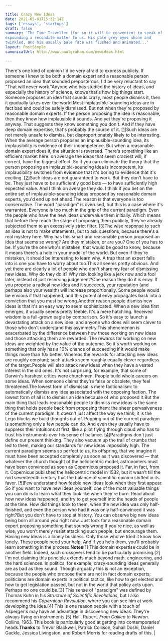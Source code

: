 ```yaml
---

title: Crazy New Ideas
date: 2021-05-01T15:32:14Z
tags: ['essays', 'startups']
draft: false
summary: 'The Time Traveller (for so it will be convenient to speak of him) was
expounding a recondite matter to us. His pale grey eyes shone and
twinkled, and his usually pale face was flushed and animated...'
layout: PostSimple
canonicalUrl: http://www.paulgraham.com/newideas.html

---
```


There's one kind of opinion I'd be very afraid to express publicly.
If someone I knew to be both a domain expert and a reasonable person
proposed an idea that sounded preposterous, I'd be very reluctant
to say "That will never work."Anyone who has studied the history of ideas, and especially the
history of science, knows that's how big things start. Someone
proposes an idea that sounds crazy, most people dismiss it, then
it gradually takes over the world.Most implausible-sounding ideas are in fact bad and could be safely
dismissed. But not when they're proposed by reasonable domain
experts. If the person proposing the idea is reasonable, then they
know how implausible it sounds. And yet they're proposing it anyway.
That suggests they know something you don't. And if they have deep
domain expertise, that's probably the source of it.
[[1](#f1n)]Such ideas are not merely unsafe to dismiss, but disproportionately
likely to be interesting. When the average person proposes an
implausible-sounding idea, its implausibility is evidence of their
incompetence. But when a reasonable domain expert does it, the
situation is reversed. There's something like an efficient market
here: on average the ideas that seem craziest will, if correct,
have the biggest effect. So if you can eliminate the theory that
the person proposing an implausible-sounding idea is incompetent,
its implausibility switches from evidence that it's boring to
evidence that it's exciting.
[[2](#f2n)]Such ideas are not guaranteed to work. But they don't have to be.
They just have to be sufficiently good bets — to have sufficiently
high expected value. And I think on average they do. I think if you
bet on the entire set of implausible-sounding ideas proposed by
reasonable domain experts, you'd end up net ahead.The reason is that everyone is too conservative. The word "paradigm"
is overused, but this is a case where it's warranted. Everyone is
too much in the grip of the current paradigm. Even the people who
have the new ideas undervalue them initially. Which means that
before they reach the stage of proposing them publicly, they've
already subjected them to an excessively strict filter.
[[3](#f3n)]The wise response to such an idea is not to make statements, but
to ask questions, because there's a real mystery here. Why has this
smart and reasonable person proposed an idea that seems so wrong?
Are they mistaken, or are you? One of you has to be. If you're the
one who's mistaken, that would be good to know, because it means
there's a hole in your model of the world. But even if they're
mistaken, it should be interesting to learn why. A trap that an
expert falls into is one you have to worry about too.This all seems pretty obvious. And yet there are clearly a lot of
people who don't share my fear of dismissing new ideas. Why do they
do it? Why risk looking like a jerk now and a fool later, instead
of just reserving judgement?One reason they do it is envy. If you propose a radical new idea
and it succeeds, your reputation (and perhaps also your wealth)
will increase proportionally. Some people would be envious if that
happened, and this potential envy propagates back into a conviction
that you must be wrong.Another reason people dismiss new ideas is that it's an easy way
to seem sophisticated. When a new idea first emerges, it usually
seems pretty feeble. It's a mere hatchling. Received wisdom is a
full-grown eagle by comparison. So it's easy to launch a devastating
attack on a new idea, and anyone who does will seem clever to those
who don't understand this asymmetry.This phenomenon is exacerbated by the difference between how those
working on new ideas and those attacking them are rewarded. The
rewards for working on new ideas are weighted by the value of the
outcome. So it's worth working on something that only has a 10%
chance of succeeding if it would make things more than 10x better.
Whereas the rewards for attacking new ideas are roughly constant;
such attacks seem roughly equally clever regardless of the target.People will also attack new ideas when they have a vested interest
in the old ones. It's not surprising, for example, that some of
Darwin's harshest critics were churchmen. People build whole careers
on some ideas. When someone claims they're false or obsolete, they
feel threatened.The lowest form of dismissal is mere factionalism: to automatically
dismiss any idea associated with the opposing faction. The lowest
form of all is to dismiss an idea because of who proposed it.But the main thing that leads reasonable people to dismiss new ideas
is the same thing that holds people back from proposing them: the
sheer pervasiveness of the current paradigm. It doesn't just affect
the way we think; it is the Lego blocks we build thoughts out of.
Popping out of the current paradigm is something only a few people
can do. And even they usually have to suppress their intuitions at
first, like a pilot flying through cloud who has to trust his
instruments over his sense of balance.
[[4](#f4n)]Paradigms don't just define our present thinking. They also vacuum
up the trail of crumbs that led to them, making our standards for
new ideas impossibly high. The current paradigm seems so perfect
to us, its offspring, that we imagine it must have been accepted
completely as soon as it was discovered — that whatever the church thought
of the heliocentric model, astronomers must have been convinced as
soon as Copernicus proposed it. Far, in fact, from it. Copernicus
published the heliocentric model in 1532, but it wasn't till the
mid seventeenth century that the balance of scientific opinion
shifted in its favor.
[[5](#f5n)]Few understand how feeble new ideas look when they first appear.
So if you want to have new ideas yourself, one of the most valuable
things you can do is to learn what they look like when they're born.
Read about how new ideas happened, and try to get yourself into the
heads of people at the time. How did things look to them, when the
new idea was only half-finished, and even the person who had it was
only half-convinced it was right?But you don't have to stop at history. You can observe big new ideas
being born all around you right now. Just look for a reasonable
domain expert proposing something that sounds wrong.If you're nice, as well as wise, you won't merely resist attacking
such people, but encourage them. Having new ideas is a lonely
business. Only those who've tried it know how lonely. These people
need your help. And if you help them, you'll probably learn something
in the process.**Notes**[1]
This domain expertise could be in another field. Indeed,
such crossovers tend to be particularly promising.[2]
I'm not claiming this principle extends much beyond math,
engineering, and the hard sciences. In politics, for example,
crazy-sounding ideas generally are as bad as they sound. Though
arguably this is not an exception, because the people who propose
them are not in fact domain experts; politicians are domain experts
in political tactics, like how to get elected and how to get
legislation passed, but not in the world that policy acts upon.
Perhaps no one could be.[3]
This sense of "paradigm" was defined by Thomas Kuhn in his
_Structure of Scientific Revolutions_, but I also recommend his
_Copernican Revolution_, where you can see him at work developing the
idea.[4]
This is one reason people with a touch of Asperger's may have
an advantage in discovering new ideas. They're always flying on
instruments.[5]
Hall, Rupert. _From Galileo to Newton._ Collins, 1963. This
book is particularly good at getting into contemporaries' heads.**Thanks** to Trevor Blackwell, Patrick Collison, Suhail Doshi, Daniel
Gackle, Jessica Livingston, and Robert Morris for reading drafts of this. |
